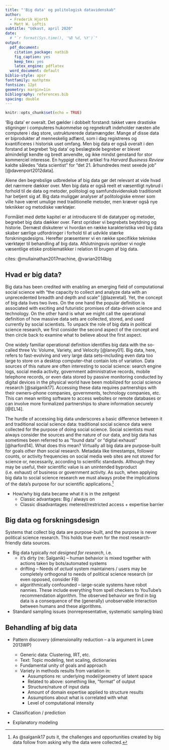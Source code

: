 ```yaml
---
title: "'Big data' og politologisk datavidenskab"
author:
  - Frederik Hjorth
  - Matt W. Loftis
subtitle: "Udkast, april 2020"
date:
  # "`r format(Sys.time(), '%B %d, %Y')`"
output:
  pdf_document:
    citation_package: natbib
    fig_caption: yes
    keep_tex: yes
    latex_engine: pdflatex
  word_document: default
biblio-style: apsr
fontfamily: mathptmx
fontsize: 12pt
geometry: margin=1in
bibliography: references.bib
spacing: double
---
```


```r
knitr::opts_chunk$set(echo = TRUE)
```

'Big data' er overalt. Det gælder i dobbelt forstand: takket være drastiske stigninger i computeres hukommelse og regnekraft indeholder næsten alle computere i dag store, ustrukturerede datamængder. Mange af disse data er biprodukter af menneskelig adfærd, som i dag registreres og kvantificeres i historisk uset omfang. Men big data er også overalt i den forstand at begrebet 'big data' og beslægtede begreber er blevet almindeligt kendte og bredt anvendte, og ikke mindst genstand for stor kommerciel interesse. En hyppigt citeret artikel fra *Harvard Business Review* kaldte således "data scientist" for "det 21. århundredes mest sexede job" [@davenport2012data].

Alene den begrebslige udbredelse af big data gør det relevant at vide hvad det nærmere dækker over. Men big data er også reelt et væsentligt nybrud i forhold til de data og metoder, politologi og samfundsvidenskab traditionelt har betjent sig af. Big data muliggør analyser af politologiske emner som ville have været umulige med traditionelle metoder, men kræver også nye teknikker og metodiske værktøjer.

Formålet med dette kapitel er at introducere til de datatyper og metoder, begrebet big data dækker over. Først opridser vi begrebets beytdning og historie. Dernæst diskuterer vi hvordan en række karakteristika ved big data skaber særlige udfordringer i forhold til at udvikle stærke forskningsdesigns. Herefter præsenterer vi en række specifikke tekniske værktøjer til behandling af big data. Afslutningsvis opridser vi nogle væsentlige etiske problematikker i relation til brugen af big data.

cites: @mullainathan2017machine, @varian2014big

## Hvad er big data?

Big data has been credited with enabling an emerging field of computational social science with "the capacity to collect and analyze data with an unprecedented breadth and depth and scale" [@lazeretal]. Yet, the concept of big data lives two lives. On the one hand the popular definition is associated with exciting and futuristic promises of data-driven science and technology. On the other hand is what we might call the operational definition of how massive data sets are collected, stored, and used currently by social scientists. To unpack the role of big data in political science research, we first consider the second aspect of the concept and then circle back to examine what to believe about the first aspect.

One widely familiar operational definition identifies big data with the so-called three Vs: Volume, Variety, and Velocity [@laney01]. Big data, here, refers to fast-evolving and very large data sets--including even data too large to store on a desktop computer--that contain lots of variation. Data sources of this nature are often interesting to social science: search engine logs, social media activity, government administrative records, mobile telephone records, or even data stored by passive monitoring conducted by digital devices in the physical world have been mobilized for social science research [@salganik17]. Accessing these data requires partnerships with their owners--phone companies, governments, technology companies, etc. This can mean writing software to access websites or remote databases or can involve more formalized partnerships to share information securely [@EL14].
<!-- ^[e.g. application programming interfaces (APIs)] -->

The hurdle of accessing big data underscores a basic difference between it and traditional social science data: traditional social science data were collected for the purpose of doing social science. Social scientists must always consider the sources and the nature of our data, and big data has sometimes been referred to as "found data" or "digital exhaust" [@harford14]. What does this mean? Virtually all big data are purpose-built for goals *other than* social research. Metadata like timestamps, follower counts, or activity frequencies on social media web sites are not stored for science or, necessarily, according to scientific standards. Although they may be useful, their scientific value is an unintended byproduct (i.e. exhaust) of business or government activity. As such, when applying big data to social science research we must always probe the implications of the data's purpose for our scientific applications.^[As @salganik17 puts it, the challenges and opportunities created by big data follow from asking why the data were collected.]


- How/why big data became what it is in the zeitgeist
  - Classic advantages: Big / always on
  - Classic disadvantages: metered/restricted access + expertise barrier



## Big data og forskningsdesign

Systems that collect big data are purpose-built, and the purpose is never political science research. This holds true even for the most research-friendly data sources.

<!-- Include example about retsinformation.dk?? Ministry titles in official metadata reflect "current" institutional structure and throws out information contemporary to older data. This creates a massive headache for researchers, but it makes perfect sense for running an efficient bookkeeping operation for the central bureaucracy. Furthermore, there are not metadata linking laws to the decrees, regulations, etc. that they enable. This system would be superfluous and redundant since retsinformation is a broad-based clearing house and wouldn't necessarily be the tool of choice for legal advisors drafing secondary legislation within the line ministries. The data in the official gazette are complete, but they come with major biases caused directly by the fact that--even this public, non-partisan resource--is built with a purpose that is different from (not necessarily opposed to) political science research.

To cap it off, retsinformation.dk isn't finished evolving. It will continue to develop in ways that may or may not benefit political science research as its maintainers' and users' needs and preferences change.-->

- Big data typically *not designed for research*, i.e.
  - it's dirty (re: Salganik) -- human behavior is mixed together with actions taken by bots/automated systems
  - drifting -- Needs of *actual* system maintainers / users may be completely orthogonal to needs of political science research (or even opposed, consider FB)
  - algorithmically confounded -- large-scale systems have robot nannies. These include everything from spell checkers to YouTube's recommendation algorithm. The observed behavior we find in big data is a consequence of the (generally) unobservable interaction between humans and these algorithms.

- Standard sampling issues (nonrepresentative, systematic sampling bias)




## Behandling af big data

- Pattern discovery (dimensionality reduction -- a la argument in Lowe 2013WP)
  - Generic data: Clustering, IRT, etc.
  - Text: Topic modeling, text scaling, dictionaries
  - Fundamental unity of goals and approach
  - Variety in methods results from variation in:
    - Assumptions re: underlying model/geometry of latent space
    - Related to above: something like, "format" of output
    - Structure/nature of input data
    - Amount of domain expertise applied to structure results
    - Assumptions about what is correlated with what
    - Level of computational intensity

- Classification / prediction

- Explanatory modeling



<!-- ## Skills -->

<!-- - Data collection / management -->
<!-- -  -->
